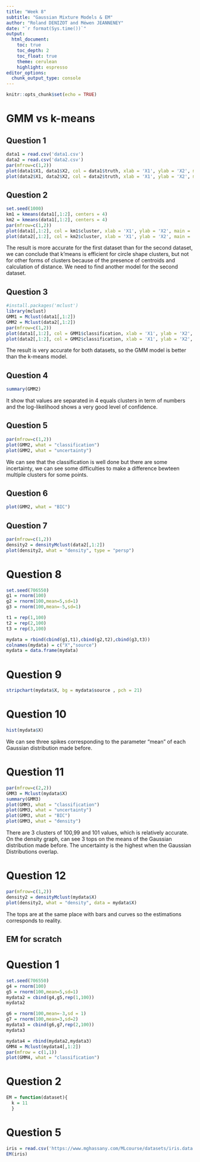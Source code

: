 ---
title: "Week 8"
subtitle: "Gaussian Mixture Models & EM"
author: "Roland DENIZOT and Méwen JEANNENEY"
date: "`r format(Sys.time())`"
output:
  html_document:
    toc: true
    toc_depth: 2
    toc_float: true
    theme: cerulean
    highlight: espresso
editor_options: 
  chunk_output_type: console
---

```{r setup, include=FALSE}
knitr::opts_chunk$set(echo = TRUE)
```

# GMM vs  k-means

## Question 1
```{r Question 1}
data1 = read.csv('data1.csv')
data2 = read.csv('data2.csv')
par(mfrow=c(1,2))
plot(data1$X1, data1$X2, col = data1$truth, xlab = 'X1', ylab = 'X2', main = 'Data1', pch = 19)
plot(data2$X1, data2$X2, col = data2$truth, xlab = 'X1', ylab = 'X2', main = 'Data2', pch = 19)
```

## Question 2
```{r Question 2}
set.seed(1000)
km1 = kmeans(data1[,1:2], centers = 4)
km2 = kmeans(data1[,1:2], centers = 4)
par(mfrow=c(1,2))
plot(data1[,1:2], col = km1$cluster, xlab = 'X1', ylab = 'X2', main = 'Data1 k-means', pch = 19)
plot(data2[,1:2], col = km2$cluster, xlab = 'X1', ylab = 'X2', main = 'Data2 k-means', pch = 19)
```
The result is more accurate for the first dataset than for the second dataset, we can conclude that k'means is efficient for circle shape clusters, but not for other forms of clusters because of the presence of centroids and calculation of distance. We need to find another model for the second dataset.

## Question 3
```{r Question 3}
#install.packages('mclust')
library(mclust)
GMM1 = Mclust(data1[,1:2])
GMM2 = Mclust(data2[,1:2])
par(mfrow=c(1,2))
plot(data1[,1:2], col = GMM1$classification, xlab = 'X1', ylab = 'X2', main = 'Data1 GMM', pch = 19)
plot(data2[,1:2], col = GMM2$classification, xlab = 'X1', ylab = 'X2', main = 'Data2 GMM', pch = 19)
```
The result is very accurate for both datasets, so the GMM model is better than the k-means model.


## Question 4
```{r Question 4}
summary(GMM2)
```
It show that values are separated in 4 equals clusters in term of numbers and the log-likelihood shows a very good level of confidence.

## Question 5
```{r Question 5}
par(mfrow=c(1,2))
plot(GMM2, what = "classification")
plot(GMM2, what = "uncertainty")
```
We can see that the classification is well done but there are some incertainty, we can see some difficulties to make a difference bewteen multiple clusters for some points.

## Question 6
```{r Question 6}
plot(GMM2, what = "BIC")
```

## Question 7
```{r Question 7}
par(mfrow=c(1,2))
density2 = densityMclust(data2[,1:2])
plot(density2, what = "density", type = "persp")
```

# Question 8
```{r Question 8}
set.seed(706550)
g1 = rnorm(100)
g2 = rnorm(100,mean=5,sd=1)
g3 = rnorm(100,mean=-5,sd=1)

t1 = rep(1,100)
t2 = rep(2,100)
t3 = rep(3,100)

mydata = rbind(cbind(g1,t1),cbind(g2,t2),cbind(g3,t3))
colnames(mydata) = c("X","source")
mydata = data.frame(mydata)
```

# Question 9
```{r Question 9}
stripchart(mydata$X, bg = mydata$source , pch = 21)
```

# Question 10
```{r Question 10}
hist(mydata$X)
```
We can see three spikes corresponding to the parameter "mean" of each Gaussian distribution made before.

# Question 11
```{r Question 11}
par(mfrow=c(2,2))
GMM3 = Mclust(mydata$X)
summary(GMM3)
plot(GMM3, what = "classification")
plot(GMM3, what = "uncertainty")
plot(GMM3, what = "BIC")
plot(GMM3, what = "density")
```
There are 3 clusters of 100,99 and 101 values, which is relatively accurate. On the density graph, can see 3 tops on the means of the Gaussian distribution made before. The uncertainty is the highest when the Gaussian Distributions overlap.

# Question 12
```{r Question 12}
par(mfrow=c(1,2))
density2 = densityMclust(mydata$X)
plot(density2, what = "density", data = mydata$X)
```
The tops are at the same place with bars and curves so the estimations corresponds to reality.

## EM for scratch

# Question 1
```{r Question 101}
set.seed(706550)
g4 = rnorm(100)
g5 = rnorm(100,mean=5,sd=1)
mydata2 = cbind(g4,g5,rep(1,100))
mydata2

g6 = rnorm(100,mean=-3,sd = 1)
g7 = rnorm(100,mean=3,sd=2)
mydata3 = cbind(g6,g7,rep(2,100))
mydata3

mydata4 = rbind(mydata2,mydata3)
GMM4 = Mclust(mydata4[,1:2])
par(mfrow = c(1,1))
plot(GMM4, what = "classification")
```

# Question 2
```{r Question 102}
EM = function(dataset){
  k = 11
  }

```

# Question 5
```{r Question 105}
iris = read.csv('https://www.mghassany.com/MLcourse/datasets/iris.data')
EM(iris)
```

